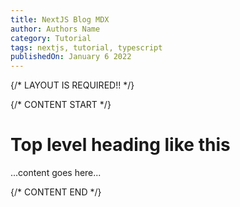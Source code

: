 ```yaml
---
title: NextJS Blog MDX
author: Authors Name
category: Tutorial
tags: nextjs, tutorial, typescript
publishedOn: January 6 2022
---
```


<!-- MAKE SURE THE 5 ELEMENTS ABOVE ARE FILLED -->


<PostWrapper> {/* LAYOUT IS REQUIRED!! */}

{/* CONTENT START */}

# Top level heading like this

...content goes here...

{/* CONTENT END */}

</PostWrapper>
